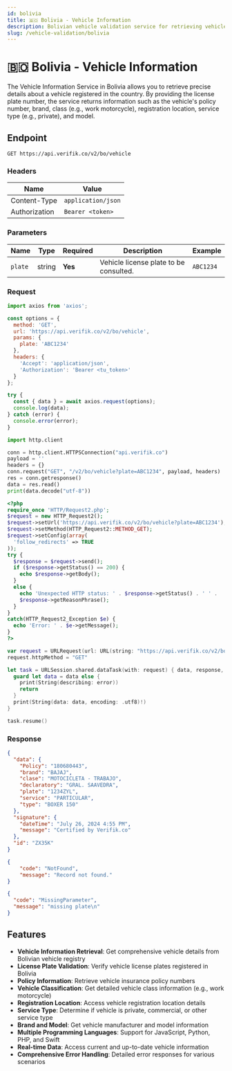 ```yaml
---
id: bolivia
title: 🇧🇴 Bolivia - Vehicle Information
description: Bolivian vehicle validation service for retrieving vehicle information by license plate
slug: /vehicle-validation/bolivia
---
```



# 🇧🇴 Bolivia - Vehicle Information

The Vehicle Information Service in Bolivia allows you to retrieve precise details about a vehicle registered in the country. By providing the license plate number, the service returns information such as the vehicle's policy number, brand, class (e.g., work motorcycle), registration location, service type (e.g., private), and model.

## Endpoint

```
GET https://api.verifik.co/v2/bo/vehicle
```

### Headers

| Name          | Value              |
| ------------- | ------------------ |
| Content-Type  | `application/json` |
| Authorization | `Bearer <token>`   |

### Parameters

| Name | Type | Required | Description | Example |
| ---- | ---- | -------- | ----------- | ------- |
| `plate` | string | **Yes** | Vehicle license plate to be consulted. | `ABC1234` |

### Request

<Tabs>
  <TabItem value="javascript" label="JavaScript">

```javascript
import axios from 'axios';

const options = {
  method: 'GET',
  url: 'https://api.verifik.co/v2/bo/vehicle',
  params: {
    plate: 'ABC1234'
  },
  headers: {
    'Accept': 'application/json',
    'Authorization': 'Bearer <tu_token>'
  }
};

try {
  const { data } = await axios.request(options);
  console.log(data);
} catch (error) {
  console.error(error);
}
```

  </TabItem>
  <TabItem value="python" label="Python">

```python
import http.client

conn = http.client.HTTPSConnection("api.verifik.co")
payload = ''
headers = {}
conn.request("GET", "/v2/bo/vehicle?plate=ABC1234", payload, headers)
res = conn.getresponse()
data = res.read()
print(data.decode("utf-8"))
```

  </TabItem>
  <TabItem value="php" label="PHP">

```php
<?php
require_once 'HTTP/Request2.php';
$request = new HTTP_Request2();
$request->setUrl('https://api.verifik.co/v2/bo/vehicle?plate=ABC1234');
$request->setMethod(HTTP_Request2::METHOD_GET);
$request->setConfig(array(
  'follow_redirects' => TRUE
));
try {
  $response = $request->send();
  if ($response->getStatus() == 200) {
    echo $response->getBody();
  }
  else {
    echo 'Unexpected HTTP status: ' . $response->getStatus() . ' ' .
    $response->getReasonPhrase();
  }
}
catch(HTTP_Request2_Exception $e) {
  echo 'Error: ' . $e->getMessage();
}
?>
```

  </TabItem>
  <TabItem value="swift" label="Swift">

```swift
var request = URLRequest(url: URL(string: "https://api.verifik.co/v2/bo/vehicle?plate=ABC1234")!,timeoutInterval: Double.infinity)
request.httpMethod = "GET"

let task = URLSession.shared.dataTask(with: request) { data, response, error in 
  guard let data = data else {
    print(String(describing: error))
    return
  }
  print(String(data: data, encoding: .utf8)!)
}

task.resume()
```

  </TabItem>
</Tabs>

### Response

<Tabs>
  <TabItem value="200" label="200">

```json
{
  "data": {
    "Policy": "180680443",
    "brand": "BAJAJ",
    "clase": "MOTOCICLETA - TRABAJO",
    "declaratory": "GRAL. SAAVEDRA",
    "plate": "1234ZYL",
    "service": "PARTICULAR",
    "type": "BOXER 150"
  },
  "signature": {
    "dateTime": "July 26, 2024 4:55 PM",
    "message": "Certified by Verifik.co"
  },
  "id": "ZX35K"
}
```

  </TabItem>
  <TabItem value="404" label="404">

```json
{
    "code": "NotFound",
    "message": "Record not found."
}
```

  </TabItem>
  <TabItem value="409" label="409">

```json
{
  "code": "MissingParameter",
  "message": "missing plate\n"
}
```

  </TabItem>
</Tabs>

## Features

- **Vehicle Information Retrieval**: Get comprehensive vehicle details from Bolivian vehicle registry
- **License Plate Validation**: Verify vehicle license plates registered in Bolivia
- **Policy Information**: Retrieve vehicle insurance policy numbers
- **Vehicle Classification**: Get detailed vehicle class information (e.g., work motorcycle)
- **Registration Location**: Access vehicle registration location details
- **Service Type**: Determine if vehicle is private, commercial, or other service type
- **Brand and Model**: Get vehicle manufacturer and model information
- **Multiple Programming Languages**: Support for JavaScript, Python, PHP, and Swift
- **Real-time Data**: Access current and up-to-date vehicle information
- **Comprehensive Error Handling**: Detailed error responses for various scenarios
